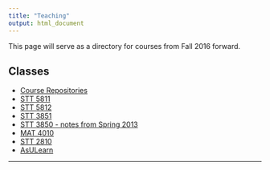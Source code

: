 ```yaml
---
title: "Teaching"
output: html_document
---
```


<i class="glyphicon glyphicon-star"></i> This page will serve as a directory for courses from Fall 2016 forward. <i class="glyphicon glyphicon-thumbs-up"></i>


## Classes

* [Course Repositories](https://github.com/STAT-ATA-ASU)
* [STT 5811](http://stat-ata-asu.github.io/STT5811ClassRepo/)
* [STT 5812](http://stat-ata-asu.github.io/STT5812CourseRepo/)
* [STT 3851](http://stat-ata-asu.github.io/STT3851ClassRepo/)
* [STT 3850 - notes from Spring 2013](http://alanarnholt.github.io/STT3850/)
* [MAT 4010](http://stat-ata-asu.github.io/MAT4010CourseRepo/)
* [STT 2810](http://stat-ata-asu.github.io/STT2810ClassRepo/)
* [AsULearn](http://asulearn.appstate.edu/)


* * *